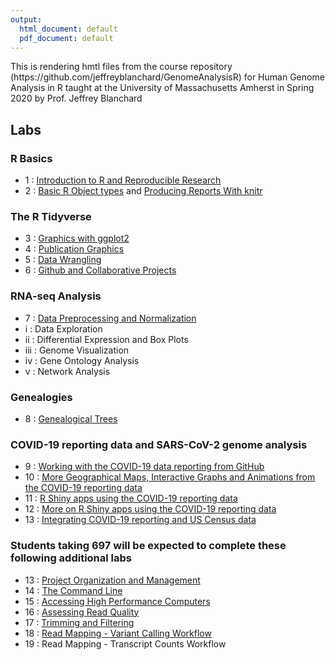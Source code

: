 ```yaml
---
output:
  html_document: default
  pdf_document: default
---
```


This is rendering hmtl files from the course repository  (https://github.com/jeffreyblanchard/GenomeAnalysisR) for Human Genome Analysis in R taught at the University of Massachusetts Amherst in Spring 2020 by Prof. Jeffrey Blanchard

## Labs

### R Basics

* 1 : [Introduction to R and Reproducible Research](Lab1_HuGen_2020.html)
* 2 : [Basic R Object types](Lab2_HuGen_2020.html) and [Producing Reports With knitr](Lab2B_HuGen_2020.html)

### The R Tidyverse

* 3 : [Graphics with ggplot2](Lab3_HuGen_2020.html)
* 4 : [Publication Graphics](Lab4_HuGen_2020.html)
* 5 : [Data Wrangling](Lab5_HuGen_2020.html)
* 6 : [Github and Collaborative Projects](Lab6_HuGen_2020.html)
  
### RNA-seq Analysis

* 7 : [Data Preprocessing and Normalization](Lab7_HuGen_2020.html)
* i : Data Exploration
* ii : Differential Expression and Box Plots
* iii : Genome Visualization
* iv : Gene Ontology Analysis
* v : Network Analysis

### Genealogies

* 8 : [Genealogical Trees](Lab8_HuGen_2020.html)

### COVID-19 reporting data and SARS-CoV-2 genome analysis

* 9 : [Working with the COVID-19 data reporting from GitHub](Lab9_HuGen_2020.html)
* 10 : [More Geographical Maps, Interactive Graphs and Animations from the COVID-19 reporting data](Lab10_HuGen_2020.html)
* 11 : [R Shiny apps using the COVID-19 reporting data](Lab11_HuGen_2020.html)
* 12 : [More on R Shiny apps using the COVID-19 reporting data](Lab12_HuGen_2020.html)
* 13 : [Integrating COVID-19 reporting and US Census data](Lab_Alternative_2020.html)

### Students taking 697 will be expected to complete these following additional labs

* 13 : [Project Organization and Management](https://datacarpentry.org/organization-genomics/01-tidiness/index.html)
* 14 : [The Command Line](LabA_697_command_line.html)
* 15 : [Accessing High Performance Computers](LabB_697_MGHPCC.html)
* 16 : [Assessing Read Quality](LabC_697_SNP_mapping.html)
* 17 : [Trimming and Filtering](LabC_697_SNP_mapping.html)
* 18 : [Read Mapping - Variant Calling Workflow](LabC_697_SNP_mapping.html)
* 19 : Read Mapping - Transcript Counts Workflow
